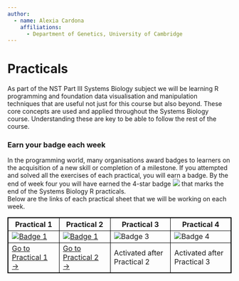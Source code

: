 ```yaml
---
author:
  - name: Alexia Cardona
    affiliations:
      - Department of Genetics, University of Cambridge
---
```


# Practicals {.unnumbered}



As part of the NST Part III Systems Biology subject we will be learning R programming and foundation data visualisation and manipulation techniques that are useful not just for this course but also beyond. These core concepts are used and applied throughout the Systems Biology course.  Understanding these are key to be able to follow the rest of the course.

### Earn your badge each week
In the programming world, many organisations award badges to learners on the acquisition of a new skill or completion of 
a milestone. If you attempted and solved all the exercises of each practical, you will earn a badge. By the end of week 
four you will have earned the 4-star badge ![](images/stars-4-18px.png) that marks the end of the Systems Biology R practicals.   
Below are the links of each practical sheet that we will be working on each week. 


```{=html}
<table style="border: 1px solid black;">
  <thead>
    <tr>
      <th style="border: 1px solid black; text-align:center;">Practical 1</th>
      <th style="border: 1px solid black; text-align:center;">Practical 2</th>
      <th style="border: 1px solid black; text-align:center;">Practical 3</th>
      <th style="border: 1px solid black; text-align:center;">Practical 4</th>
    </tr>
  </thead>
  <tbody>
    <tr>
      <td style="border: 1px solid black;"><a href="https://ac812.github.io/sysbio-r/practical1.html"><img src="images/level-1-badge.png" alt="Badge 1"/></a></td>
      <td style="border: 1px solid black;"><a href="https://ac812.github.io/sysbio-r/practical2.html"><img src="images/level-2-badge.png" alt="Badge 1"/></a></td>
      <td style="border: 1px solid black;"><img src="images/level-3-badge-gray.png" alt="Badge 3" /></td>
      <td style="border: 1px solid black;"><img src="images/level-4-badge-gray.png" alt="Badge 4" /></td>
    </tr>
    <tr>
      <td style="border: 1px solid black;"><a href="https://ac812.github.io/sysbio-r/practical1.html">Go to Practical 1 &#8594;</a></td>
      <td style="border: 1px solid black;"><a href="https://ac812.github.io/sysbio-r/practical2.html">Go to Practical 2 &#8594;</a></td>
      <td style="border: 1px solid black;">Activated after Practical 2</td>
      <td style="border: 1px solid black;">Activated after Practical 3</td>
    </tr>
  </tbody>
</table>
```